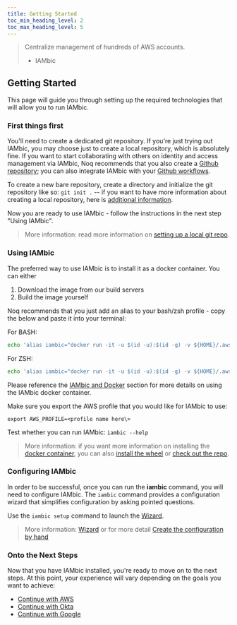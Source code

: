 ```yaml
---
title: Getting Started
toc_min_heading_level: 2
toc_max_heading_level: 5
---
```


> Centralize management of hundreds of AWS accounts.
>
> - IAMbic

## Getting Started

This page will guide you through setting up the required technologies that will allow you to run IAMbic.

### First things first

You'll need to create a dedicated git repository. If you're just trying out IAMbic, you may choose just to create a local repository, which is absolutely fine. If you want to start collaborating with others on identity and access management via IAMbic, Noq recommends that you also create a [Github repository](https://docs.github.com/en/get-started/quickstart/create-a-repo); you can also integrate IAMbic with your [Github workflows](./integrations/github).

To create a new bare repository, create a directory and initialize the git repository like so: `git init .` -- if you want to have more information about creating a local repository, here is [additional information](./installation/local_git_repo).

Now you are ready to use IAMbic - follow the instructions in the next step "Using IAMbic".

> More information: read more information on [setting up a local git repo](./installation/local_git_repo).

### Using IAMbic

The preferred way to use IAMbic is to install it as a docker container. You can either

1. Download the image from our build servers
1. Build the image yourself

Noq recommends that you just add an alias to your bash/zsh profile - copy the below and paste it into your terminal:

For BASH:

```bash
echo 'alias iambic="docker run -it -u $(id -u):$(id -g) -v ${HOME}/.aws:/app/.aws -e AWS_CONFIG_FILE=/app/.aws/config -e AWS_SHARED_CREDENTIALS_FILE=/app/.aws/credentials -e "AWS_PROFILE=${AWS_PROFILE}" -v <local_dir\>:/templates:Z public.ecr.aws/s2p9s3r8/iambic:latest <command>"' >> ~/.bashrc
```

For ZSH:

```zsh
echo 'alias iambic="docker run -it -u $(id -u):$(id -g) -v ${HOME}/.aws:/app/.aws -e AWS_CONFIG_FILE=/app/.aws/config -e AWS_SHARED_CREDENTIALS_FILE=/app/.aws/credentials -e "AWS_PROFILE=${AWS_PROFILE}" -v <local_dir\>:/templates:Z public.ecr.aws/s2p9s3r8/iambic:latest <command>"' >> ~/.zshrc
```

Please reference the [IAMbic and Docker](./installation/install_via_docker) section for more details on using the IAMbic docker container.

Make sure you export the AWS profile that you would like for IAMbic to use:

    export AWS_PROFILE=<profile name here\>

Test whether you can run IAMbic: `iambic --help`

> More information: if you want more information on installing the [docker container](./installation/install_via_docker), you can also [install the wheel](./installation/install_via_the_wheel) or [check out the repo](./installation/download_the_repo).

### Configuring IAMbic

In order to be successful, once you can run the **iambic** command, you will need to configure IAMbic. The `iambic` command provides a configuration wizard that simplifies configuration by asking pointed questions.

Use the `iambic setup` command to launch the [Wizard](./configuration/using_the_wizard).

> More information: [Wizard](./configuration/using_the_wizard) or for more detail [Create the configuration by hand](./configuration/create_the_configuration)

### Onto the Next Steps

Now that you have IAMbic installed, you're ready to move on to the next steps. At this point, your experience will vary depending on the goals you want to achieve:

- [Continue with AWS](./integrations/aws)
- [Continue with Okta](./integrations/okta)
- [Continue with Google](./integrations/google)
